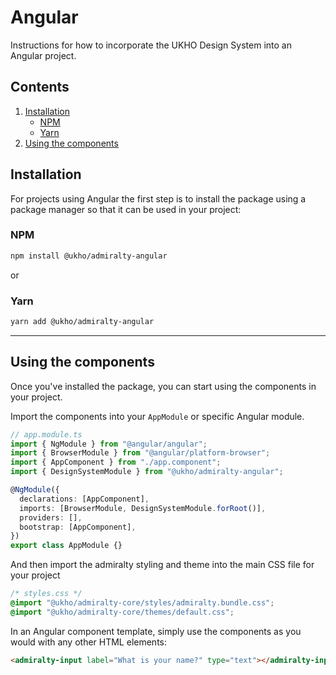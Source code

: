 # Angular

Instructions for how to incorporate the UKHO Design System into an Angular project.

## Contents

1. [Installation](#installation)
   - [NPM](#npm)
   - [Yarn](#yarn)
2. [Using the components](#using-the-components)

## Installation

For projects using Angular the first step is to install the package using a package manager so that it can be used in your project:

### NPM

```bash
npm install @ukho/admiralty-angular
```

or

### Yarn

```bash
yarn add @ukho/admiralty-angular
```

---

## Using the components

Once you've installed the package, you can start using the components in your project.

Import the components into your `AppModule` or specific Angular module.

```typescript
// app.module.ts
import { NgModule } from "@angular/angular";
import { BrowserModule } from "@angular/platform-browser";
import { AppComponent } from "./app.component";
import { DesignSystemModule } from "@ukho/admiralty-angular";

@NgModule({
  declarations: [AppComponent],
  imports: [BrowserModule, DesignSystemModule.forRoot()],
  providers: [],
  bootstrap: [AppComponent],
})
export class AppModule {}
```

And then import the admiralty styling and theme into the main CSS file for your project

```css
/* styles.css */
@import "@ukho/admiralty-core/styles/admiralty.bundle.css";
@import "@ukho/admiralty-core/themes/default.css";
```

In an Angular component template, simply use the components as you would with any other HTML elements:

```html
<admiralty-input label="What is your name?" type="text"></admiralty-input>
```

